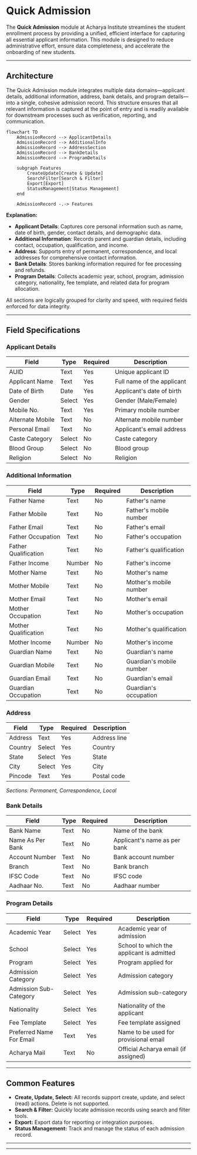 
# Quick Admission

The **Quick Admission** module at Acharya Institute streamlines the student enrollment process by providing a unified, efficient interface for capturing all essential applicant information. This module is designed to reduce administrative effort, ensure data completeness, and accelerate the onboarding of new students.

---

## Architecture

The Quick Admission module integrates multiple data domains—applicant details, additional information, address, bank details, and program details—into a single, cohesive admission record. This structure ensures that all relevant information is captured at the point of entry and is readily available for downstream processes such as verification, reporting, and communication.

```mermaid
flowchart TD
    AdmissionRecord --> ApplicantDetails
    AdmissionRecord --> AdditionalInfo
    AdmissionRecord --> AddressSection
    AdmissionRecord --> BankDetails
    AdmissionRecord --> ProgramDetails

    subgraph Features
        CreateUpdate[Create & Update]
        SearchFilter[Search & Filter]
        Export[Export]
        StatusManagement[Status Management]
    end

    AdmissionRecord -.-> Features
```

**Explanation:**

- **Applicant Details**: Captures core personal information such as name, date of birth, gender, contact details, and demographic data.
- **Additional Information**: Records parent and guardian details, including contact, occupation, qualification, and income.
- **Address**: Supports entry of permanent, correspondence, and local addresses for comprehensive contact information.
- **Bank Details**: Stores banking information required for fee processing and refunds.
- **Program Details**: Collects academic year, school, program, admission category, nationality, fee template, and related data for program allocation.

All sections are logically grouped for clarity and speed, with required fields enforced for data integrity.

---

## Field Specifications

### Applicant Details

| Field            | Type   | Required | Description                |
| ---------------- | ------ | -------- | -------------------------- |
| AUID             | Text   | Yes      | Unique applicant ID        |
| Applicant Name   | Text   | Yes      | Full name of the applicant |
| Date of Birth    | Date   | Yes      | Applicant's date of birth  |
| Gender           | Select | Yes      | Gender (Male/Female)       |
| Mobile No.       | Text   | Yes      | Primary mobile number      |
| Alternate Mobile | Text   | No       | Alternate mobile number    |
| Personal Email   | Text   | No       | Applicant's email address  |
| Caste Category   | Select | No       | Caste category             |
| Blood Group      | Select | No       | Blood group                |
| Religion         | Select | No       | Religion                   |

### Additional Information

| Field                | Type   | Required | Description              |
| -------------------- | ------ | -------- | ------------------------ |
| Father Name          | Text   | No       | Father's name            |
| Father Mobile        | Text   | No       | Father's mobile number   |
| Father Email         | Text   | No       | Father's email           |
| Father Occupation    | Text   | No       | Father's occupation      |
| Father Qualification | Text   | No       | Father's qualification   |
| Father Income        | Number | No       | Father's income          |
| Mother Name          | Text   | No       | Mother's name            |
| Mother Mobile        | Text   | No       | Mother's mobile number   |
| Mother Email         | Text   | No       | Mother's email           |
| Mother Occupation    | Text   | No       | Mother's occupation      |
| Mother Qualification | Text   | No       | Mother's qualification   |
| Mother Income        | Number | No       | Mother's income          |
| Guardian Name        | Text   | No       | Guardian's name          |
| Guardian Mobile      | Text   | No       | Guardian's mobile number |
| Guardian Email       | Text   | No       | Guardian's email         |
| Guardian Occupation  | Text   | No       | Guardian's occupation    |

### Address

| Field   | Type   | Required | Description  |
| ------- | ------ | -------- | ------------ |
| Address | Text   | Yes      | Address line |
| Country | Select | Yes      | Country      |
| State   | Select | Yes      | State        |
| City    | Select | Yes      | City         |
| Pincode | Text   | Yes      | Postal code  |

_Sections: Permanent, Correspondence, Local_

### Bank Details

| Field            | Type | Required | Description                  |
| ---------------- | ---- | -------- | ---------------------------- |
| Bank Name        | Text | No       | Name of the bank             |
| Name As Per Bank | Text | No       | Applicant's name as per bank |
| Account Number   | Text | No       | Bank account number          |
| Branch           | Text | No       | Bank branch                  |
| IFSC Code        | Text | No       | IFSC code                    |
| Aadhaar No.      | Text | No       | Aadhaar number               |

### Program Details

| Field                    | Type   | Required | Description                               |
| ------------------------ | ------ | -------- | ----------------------------------------- |
| Academic Year            | Select | Yes      | Academic year of admission                |
| School                   | Select | Yes      | School to which the applicant is admitted |
| Program                  | Select | Yes      | Program applied for                       |
| Admission Category       | Select | Yes      | Admission category                        |
| Admission Sub-Category   | Select | Yes      | Admission sub-category                    |
| Nationality              | Select | Yes      | Nationality of the applicant              |
| Fee Template             | Select | Yes      | Fee template assigned                     |
| Preferred Name For Email | Text   | Yes      | Name to be used for provisional email     |
| Acharya Mail             | Text   | No       | Official Acharya email (if assigned)      |

---

## Common Features

- **Create, Update, Select:** All records support create, update, and select (read) actions. Delete is not supported.
- **Search & Filter:** Quickly locate admission records using search and filter tools.
- **Export:** Export data for reporting or integration purposes.
- **Status Management:** Track and manage the status of each admission record.

---

---
